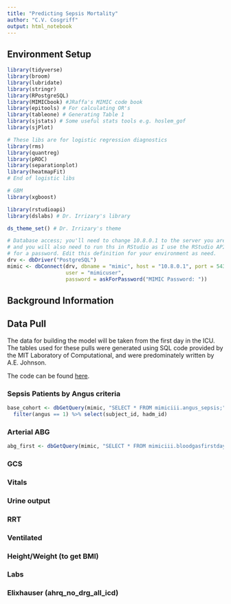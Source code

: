 ```yaml
---
title: "Predicting Sepsis Mortality"
author: "C.V. Cosgriff"
output: html_notebook
---
```


## Environment Setup
```r
library(tidyverse)
library(broom)
library(lubridate)
library(stringr)
library(RPostgreSQL)
library(MIMICbook) #JRaffa's MIMIC code book
library(epitools) # For calculating OR's
library(tableone) # Generating Table 1
library(sjstats) # Some useful stats tools e.g. hoslem_gof
library(sjPlot)

# These libs are for logistic regression diagnostics
library(rms)
library(quantreg)
library(pROC)
library(separationplot)
library(heatmapFit)
# End of logistic libs

# GBM
library(xgboost)

library(rstudioapi)
library(dslabs) # Dr. Irrizary's library 

ds_theme_set() # Dr. Irrizary's theme

# Database access; you'll need to change 10.8.0.1 to the server you are using
# and you will also need to run ths in RStudio as I use the RStudio API to ask
# for a password. Edit this definition for your environment as need.
drv <- dbDriver("PostgreSQL")
mimic <- dbConnect(drv, dbname = "mimic", host = "10.8.0.1", port = 5432,
                   user = "mimicuser", 
                   password = askForPassword("MIMIC Password: "))
```

## Background Information

## Data Pull

The data for building the model will be taken from the first day in the ICU. 
The tables used for these pulls were generated using SQL code provided by the
MIT Laboratory of Computational, and were predominately written by A.E. Johnson.

The code can be found [here](https://github.com/MIT-LCP/mimic-code/tree/master/concepts/firstday).

### Sepsis Patients by Angus criteria

```r
base_cohort <- dbGetQuery(mimic, "SELECT * FROM mimiciii.angus_sepsis;") %>%
  filter(angus == 1) %>% select(subject_id, hadm_id)
```

### Arterial ABG
  
```r
abg_first <- dbGetQuery(mimic, "SELECT * FROM mimiciii.bloodgasfirstdayarterial;")
```


### GCS
### Vitals
### Urine output
### RRT
### Ventilated
### Height/Weight (to get BMI)
### Labs
### Elixhauser (ahrq_no_drg_all_icd)
























